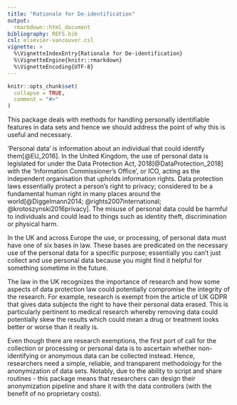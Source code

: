```yaml
---
title: "Rationale for De-identification"
output: 
  rmarkdown::html_document  
bibliography: REFS.bib
csl: elsevier-vancouver.csl
vignette: >
  %\VignetteIndexEntry{Rationale for De-identification}
  %\VignetteEngine{knitr::rmarkdown}
  %\VignetteEncoding{UTF-8}
---
```


```r
knitr::opts_chunk$set(
  collapse = TRUE,
  comment = "#>"
)
```

This package deals with methods for handling personally identifiable features in data sets and hence we should address the point of why this is useful and necessary.

‘Personal data’ is information about an individual that could identify them[@EU_2016]. In the United Kingdom, the use of personal data is legislated for under the Data Protection Act, 2018[@DataProtection_2018] with the ‘Information Commissioner’s Office’, or ICO, acting as the independent organisation that upholds information rights. Data protection laws essentially protect a person’s right to privacy; considered to be a fundamental human right in many places around the world[@Diggelmann2014; @rights2007international; @krotoszynski2016privacy]. The misuse of personal data could be harmful to individuals and could lead to things such as identity theft, discrimination or physical harm.

In the UK and across Europe the use, or processing, of personal data must have one of six bases in law. These bases are predicated on the necessary use of the personal data for a specific purpose; essentially you can’t just collect and use personal data because you might find it helpful for something sometime in the future.

The law in the UK recognizes the importance of research and how some aspects of data protection law could potentially compromise the integrity of the research. For example, research is exempt from the article of UK GDPR that gives data subjects the right to have their personal data erased. This is particularly pertinent to medical research whereby removing data could potentially skew the results which could mean a drug or treatment looks better or worse than it really is.

Even though there are research exemptions, the first port of call for the collection or processing or personal data is to ascertain whether non-identifying or anonymous data can be collected instead. Hence, researchers need a simple, reliable, and transparent methodology for the anonymization of data sets. Notably, due to the ability to script and share routines - this package means that researchers can design their anonymization pipeline and share it with the data controllers (with the benefit of no proprietary costs).

